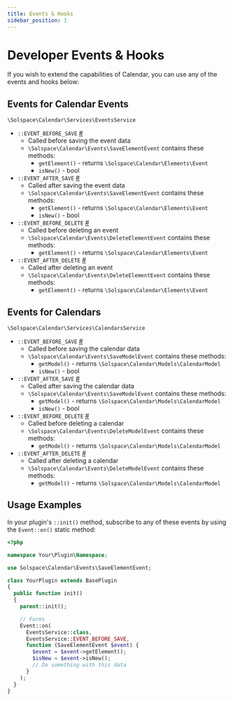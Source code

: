 ```yaml
---
title: Events & Hooks
sidebar_position: 1
---
```


# Developer Events & Hooks

If you wish to extend the capabilities of Calendar, you can use any of the events and hooks below:

## Events for Calendar Events

`\Solspace\Calendar\Services\EventsService`

- `::EVENT_BEFORE_SAVE` <a href="#beforesave-event" id="beforesave-event" className="docs-anchor">#</a>
  - Called before saving the event data
  - `\Solspace\Calendar\Events\SaveElementEvent` contains these methods:
    - `getElement()` - returns `\Solspace\Calendar\Elements\Event`
    - `isNew()` - bool
- `::EVENT_AFTER_SAVE` <a href="#aftersave-event" id="aftersave-event" className="docs-anchor">#</a>
  - Called after saving the event data
  - `\Solspace\Calendar\Events\SaveElementEvent` contains these methods:
    - `getElement()` - returns `\Solspace\Calendar\Elements\Event`
    - `isNew()` - bool
- `::EVENT_BEFORE_DELETE` <a href="#beforedelete-event" id="beforedelete-event" className="docs-anchor">#</a>
  - Called before deleting an event
  - `\Solspace\Calendar\Events\DeleteElementEvent` contains these methods:
    - `getElement()` - returns `\Solspace\Calendar\Elements\Event`
- `::EVENT_AFTER_DELETE` <a href="#afterdelete-event" id="afterdelete-event" className="docs-anchor">#</a>
  - Called after deleting an event
  - `\Solspace\Calendar\Events\DeleteElementEvent` contains these methods:
    - `getElement()` - returns `\Solspace\Calendar\Elements\Event`

## Events for Calendars

`\Solspace\Calendar\Services\CalendarsService`

- `::EVENT_BEFORE_SAVE` <a href="#beforesave-calendar" id="beforesave-calendar" className="docs-anchor">#</a>
  - Called before saving the calendar data
  - `\Solspace\Calendar\Events\SaveModelEvent` contains these methods:
    - `getModel()` - returns `\Solspace\Calendar\Models\CalendarModel`
    - `isNew()` - bool
- `::EVENT_AFTER_SAVE` <a href="#aftersave-calendar" id="aftersave-calendar" className="docs-anchor">#</a>
  - Called after saving the calendar data
  - `\Solspace\Calendar\Events\SaveModelEvent` contains these methods:
    - `getModel()` - returns `\Solspace\Calendar\Models\CalendarModel`
    - `isNew()` - bool
- `::EVENT_BEFORE_DELETE` <a href="#beforedelete-calendar" id="beforedelete-calendar" className="docs-anchor">#</a>
  - Called before deleting a calendar
  - `\Solspace\Calendar\Events\DeleteModelEvent` contains these methods:
    - `getModel()` - returns `\Solspace\Calendar\Models\CalendarModel`
- `::EVENT_AFTER_DELETE` <a href="#afterdelete-calendar" id="afterdelete-calendar" className="docs-anchor">#</a>
  - Called after deleting a calendar
  - `\Solspace\Calendar\Events\DeleteModelEvent` contains these methods:
    - `getModel()` - returns `\Solspace\Calendar\Models\CalendarModel`

## Usage Examples

In your plugin's `::init()` method, subscribe to any of these events by using the `Event::on()` static method:

```php showLineNumbers
<?php

namespace Your\Plugin\Namespace;

use Solspace\Calendar\Events\SaveElementEvent;

class YourPlugin extends BasePlugin
{
  public function init()
  {
    parent::init();

    // Forms
    Event::on(
      EventsService::class,
      EventsService::EVENT_BEFORE_SAVE,
      function (SaveElementEvent $event) {
        $event = $event->getElement();
        $isNew = $event->isNew();
        // Do something with this data
      }
    );
  }
}
```
